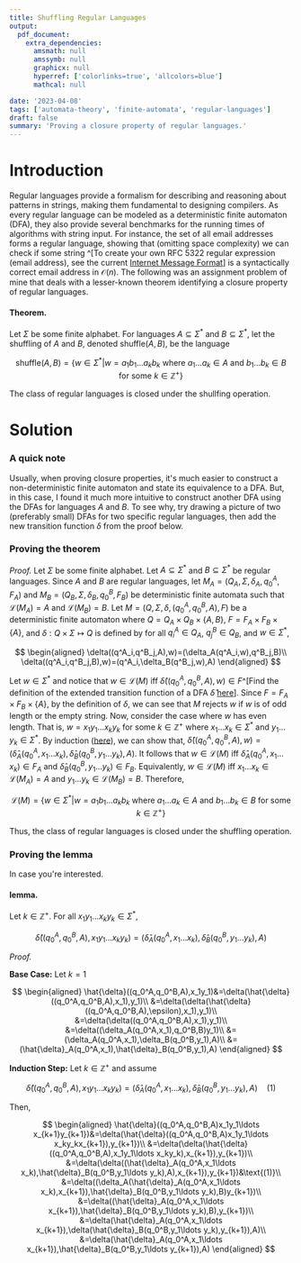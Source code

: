 ```yaml
---
title: Shuffling Regular Languages
output:
  pdf_document:
    extra_dependencies:
      amsmath: null
      amssymb: null
      graphicx: null
      hyperref: ['colorlinks=true', 'allcolors=blue']
      mathcal: null

date: '2023-04-08'
tags: ['automata-theory', 'finite-automata', 'regular-languages']
draft: false
summary: 'Proving a closure property of regular languages.'
---
```


# Introduction

Regular languages provide a formalism for
describing and reasoning about patterns in strings, making them fundamental to
designing compilers. As every regular language can be modeled as
a deterministic finite automaton (DFA), they also provide several benchmarks for the
running times of algorithms with string input. For instance, the set of all
email addresses forms a regular language, showing that (omitting space complexity) we can check
if some string ^[To create your own RFC 5322 regular expression (email address), see the current [Internet Message Format](https://www.rfc-editor.org/rfc/rfc5322)] is a syntactically correct email address in $\mathcal{O}(n)$.
The following was an assignment problem of mine that deals with a lesser-known theorem identifying a closure property of regular languages.

#### Theorem.

Let $\Sigma$ be some finite alphabet. For languages $A \subseteq \Sigma^*$
and $B \subseteq \Sigma^*$, let the shuffling of $A$ and $B$, denoted
shuffle$(A,B)$, be the language

$$
\text{shuffle}(A,B)=\{w\in \Sigma^*|w=a_1b_1\ldots a_kb_k\text{ where $a_1\ldots a_k\in A$ and $b_1\ldots b_k\in B$ for some $k\in \mathbb{Z}^+$}\}
$$

The class of regular languages is closed under the shullfing operation.

# Solution

### A quick note

Usually, when proving closure properties, it's much easier to construct a non-deterministic finite
automaton and state its equivalence to a DFA. But, in this case, I found it much more intuitive to construct another DFA using the DFAs for languages $A$ and $B$.
To see why, try drawing a picture of two (preferably small) DFAs for two specific regular languages, then add the new
transition function $\delta$ from the proof below.

### Proving the theorem

_Proof._ Let $\Sigma$ be some finite alphabet. Let $A\subseteq \Sigma^*$ and $B\subseteq \Sigma^*$ be regular languages. Since $A$ and $B$ are regular languages, let $M_A=(Q_A,\Sigma,\delta_A,q^A_0,F_A)$ and $M_B=(Q_B,\Sigma,\delta_B,q^B_0,F_B)$ be deterministic finite automata such that $\mathcal{L}(M_A)=A$ and $\mathcal{L}(M_B)=B$. Let $M=(Q,\Sigma,\delta,(q^A_0,q^B_0,A),F)$ be a deterministic finite automaton where $Q=Q_A\times Q_B\times \{A,B\}$, $F=F_A\times F_B\times \{A\}$, and $\delta:Q\times\Sigma\mapsto Q$ is defined by for all $q^A_i\in Q_A$, $q^B_j\in Q_B$, and $w\in \Sigma^*$,

$$
\begin{aligned}
\delta((q^A_i,q^B_j,A),w)=(\delta_A(q^A_i,w),q^B_j,B)\\
\delta((q^A_i,q^B_j,B),w)=(q^A_i,\delta_B(q^B_j,w),A)
\end{aligned}
$$

Let $w\in \Sigma^*$ and notice that $w\in \mathcal{L}(M)$ iff $\hat{\delta}((q_0^A,q_0^B,A),w)\in F$^[Find the definition of the extended transition function of a DFA $\hat{\delta}$ [here](https://courses.cis.cornell.edu/cs2800/wiki/index.php/Extended_transition_function)]. Since $F=F_A\times F_B\times \{A\}$, by the definition of $\delta$, we can see that $M$ rejects $w$ if $w$ is of odd length or the empty string. Now, consider the case where $w$ has even length. That is, $w=x_1y_1\ldots x_ky_k$ for some $k\in \mathbb{Z}^+$ where $x_1\ldots x_k\in \Sigma^*$ and $y_1\ldots y_k\in \Sigma^*$. By induction ([here](#lemma)), we can show that, $\hat{\delta}((q_0^A,q_0^B,A),w)=(\hat{\delta}_A(q_0^A,x_1\ldots x_k),\hat{\delta}_B(q_0^B,y_1\ldots y_k),A)$. It follows that $w\in \mathcal{L}(M)$ iff $\hat{\delta}_A(q_0^A,x_1\ldots x_k)\in F_A$ and $\hat{\delta}_B(q_0^B,y_1\ldots y_k)\in F_B$. Equivalently, $w\in \mathcal{L}(M)$ iff $x_1\ldots x_k\in \mathcal{L}(M_A)=A$ and $y_1\ldots y_k\in \mathcal{L}(M_B)=B$. Therefore,

$$
\mathcal{L}(M)=\{w\in \Sigma^*|w=a_1b_1\ldots a_kb_k\text{ where $a_1\ldots a_k\in A$ and $b_1\ldots b_k\in B$ for some $k\in \mathbb{Z}^+$}\}
$$

Thus, the class of regular languages is closed under the shuffling operation.

### Proving the lemma

In case you're interested.

#### lemma.

Let $k\in \mathbb{Z}^+$. For all $x_1y_1\ldots x_ky_k\in \Sigma^*$,

$$
\hat{\delta}((q_0^A,q_0^B,A),x_1y_1\ldots x_ky_k)=(\hat{\delta}_A(q_0^A,x_1\ldots x_k),\hat{\delta}_B(q_0^B,y_1\ldots y_k),A)
$$

_Proof._

**Base Case:** Let $k=1$

$$
\begin{aligned}
    \hat{\delta}((q_0^A,q_0^B,A),x_1y_1)&=\delta(\hat{\delta}((q_0^A,q_0^B,A),x_1),y_1)\\
    &=\delta(\delta(\hat{\delta}((q_0^A,q_0^B,A),\epsilon),x_1),y_1)\\
    &=\delta(\delta((q_0^A,q_0^B,A),x_1),y_1)\\
    &=\delta((\delta_A(q_0^A,x_1),q_0^B,B)y_1)\\
    &=(\delta_A(q_0^A,x_1),\delta_B(q_0^B,y_1),A)\\
    &=(\hat{\delta}_A(q_0^A,x_1),\hat{\delta}_B(q_0^B,y_1),A)
\end{aligned}
$$

**Induction Step:** Let $k\in \mathbb{Z}^+$ and assume

$$
\hat{\delta}((q_0^A,q_0^B,A),x_1y_1\ldots x_ky_k)=(\hat{\delta}_A(q_0^A,x_1\ldots x_k),\hat{\delta}_B(q_0^B,y_1\ldots y_k),A)\quad\text{(1)}
$$

Then,

$$
\begin{aligned}
\hat{\delta}((q_0^A,q_0^B,A)x_1y_1\ldots x_{k+1}y_{k+1})&=\delta(\hat{\delta}((q_0^A,q_0^B,A)x_1y_1\ldots x_ky_kx_{k+1}),y_{k+1})\\
    &=\delta(\delta(\hat{\delta}((q_0^A,q_0^B,A),x_1y_1\ldots x_ky_k),x_{k+1}),y_{k+1})\\
    &=\delta(\delta((\hat{\delta}_A(q_0^A,x_1\ldots x_k),\hat{\delta}_B(q_0^B,y_1\ldots y_k),A),x_{k+1}),y_{k+1})&\text{(1)}\\
    &=\delta((\delta_A(\hat{\delta}_A(q_0^A,x_1\ldots x_k),x_{k+1}),\hat{\delta}_B(q_0^B,y_1\ldots y_k),B)y_{k+1})\\
    &=\delta((\hat{\delta}_A(q_0^A,x_1\ldots x_{k+1}),\hat{\delta}_B(q_0^B,y_1\ldots y_k),B),y_{k+1})\\
    &=\delta(\hat{\delta}_A(q_0^A,x_1\ldots x_{k+1}),\delta(\hat{\delta}_B(q_0^B,y_1\ldots y_k),y_{k+1}),A)\\
    &=\delta(\hat{\delta}_A(q_0^A,x_1\ldots x_{k+1}),\hat{\delta}_B(q_0^B,y_1\ldots y_{k+1}),A)
\end{aligned}
$$
